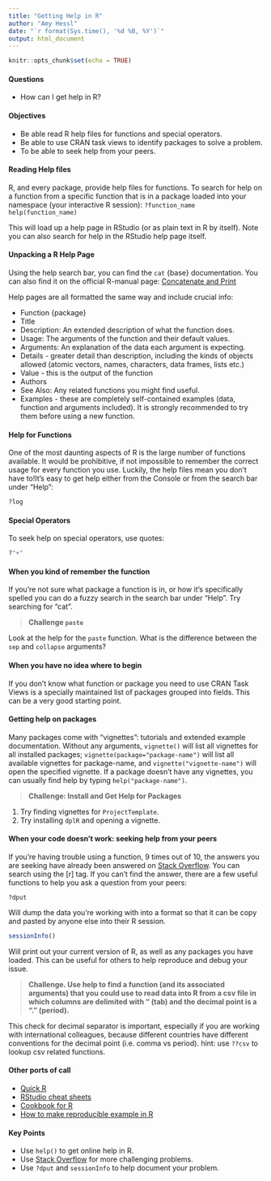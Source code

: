 ```yaml
---
title: "Getting Help in R"
author: "Amy Hessl"
date: "`r format(Sys.time(), '%d %B, %Y')`"
output: html_document
---
```


```r
knitr::opts_chunk$set(echo = TRUE)
```

#### Questions
*	How can I get help in R?  

#### Objectives
*	Be able read R help files for functions and special operators.  
*	Be able to use CRAN task views to identify packages to solve a problem.  
*	To be able to seek help from your peers.  

#### Reading Help files
R, and every package, provide help files for functions. To search for help on a function from a specific function that is in a package loaded into your namespace (your interactive R session):
`?function_name`
`help(function_name)`

This will load up a help page in RStudio (or as plain text in R by itself). Note you can also search for help in the RStudio help page itself.

#### Unpacking a R Help Page
Using the help search bar, you can find the `cat` {base} documentation.  You can also find it on the official R-manual page:
[Concatenate and Print](ttps://stat.ethz.ch/R-manual/R-devel/library/base/html/cat.html)

Help pages are all formatted the same way and include crucial info:  

* Function {package}  
* Title  
* Description: An extended description of what the function does.  
* Usage: The arguments of the function and their default values.   
* Arguments: An explanation of the data each argument is expecting.   
* Details - greater detail than description, including the kinds of objects allowed (atomic vectors, names, characters, data frames, lists etc.)  
* Value - this is the output of the function    
* Authors   
* See Also: Any related functions you might find useful. 
* Examples - these are completely self-contained examples (data, function and arguments included).  It is strongly recommended to try them before using a new function.  

#### Help for Functions
One of the most daunting aspects of R is the large number of functions available. It would be prohibitive, if not impossible to remember the correct usage for every function you use. Luckily, the help files mean you don’t have to!It's easy to get help either from the Console or from the search bar under "Help":
```r
?log
```

#### Special Operators
To seek help on special operators, use quotes:
```r
?"+"
```

#### When you kind of remember the function
If you’re not sure what package a function is in, or how it’s specifically spelled you can do a fuzzy search in the search bar under "Help".  Try searching for "cat".

> __Challenge `paste`__

Look at the help for the `paste` function. What is the difference between the `sep` and `collapse` arguments?

#### When you have no idea where to begin
If you don’t know what function or package you need to use CRAN Task Views is a specially maintained list of packages grouped into fields. This can be a very good starting point.  

#### Getting help on packages
Many packages come with “vignettes”: tutorials and extended example documentation. Without any arguments, `vignette()` will list all vignettes for all installed packages; `vignette(package="package-name")` will list all available vignettes for package-name, and `vignette("vignette-name")` will open the specified vignette.
If a package doesn’t have any vignettes, you can usually find help by typing `help("package-name")`.  

> __Challenge: Install and Get Help for Packages__

1. Try finding vignettes for `ProjectTemplate`.  
2. Try installing `dplR` and opening a vignette.  

#### When your code doesn’t work: seeking help from your peers
If you’re having trouble using a function, 9 times out of 10, the answers you are seeking have already been answered on [Stack Overflow](https://stackoverflow.com/). You can search using the [r] tag.
If you can’t find the answer, there are a few useful functions to help you ask a question from your peers:

```?dput```

Will dump the data you’re working with into a format so that it can be copy and pasted by anyone else into their R session.

```r
sessionInfo()
```

Will print out your current version of R, as well as any packages you have loaded. This can be useful for others to help reproduce and debug your issue.

> __Challenge. Use help to find a function (and its associated arguments) that you could use to read data into R from a csv file in which columns are delimited with “\t” (tab) and the decimal point is a “.” (period).__ 

This check for decimal separator is important, especially if you are working with international colleagues, because different countries have different conventions for the decimal point (i.e. comma vs period). hint: use `??csv` to lookup csv related functions.

#### Other ports of call
* [Quick R](https://www.statmethods.net/)  
* [RStudio cheat sheets](https://rstudio.com/resources/cheatsheets/)  
* [Cookbook for R](http://www.cookbook-r.com/)  
* [How to make reproducible example in R](https://stackoverflow.com/questions/5963269/how-to-make-a-great-r-reproducible-example)  

#### Key Points
* Use `help()` to get online help in R.  
* Use [Stack Overflow](https://stackoverflow.com/) for more challenging problems.  
* Use `?dput` and `sessionInfo` to help document your problem.  

